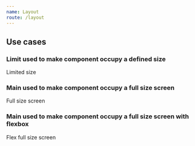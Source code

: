 ```yaml
---
name: Layout
route: /layout
---
```



## Use cases

### Limit used to make component occupy a defined size

<Playground>
  <Limit>
    <div class="article">
      Limited size
    </div>
  </Limit>
</Playground>

### Main used to make component occupy a full size screen

<Playground>
  <Main>
    <div class="article">
      Full size screen
    </div>
  </Main>
</Playground>

### Main used to make component occupy a full size screen with flexbox

<Playground>
  <FlexMain>
    <div class="article">
      Flex full size screen
    </div>
  </FlexMain>
</Playground>
